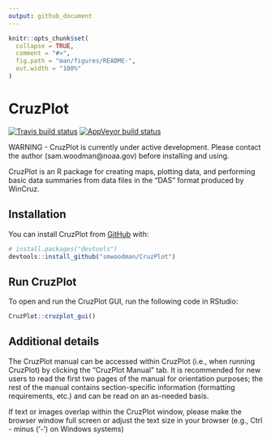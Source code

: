 ```yaml
---
output: github_document
---
```


<!-- README.md is generated from README.Rmd. Please edit that file -->

```r
knitr::opts_chunk$set(
  collapse = TRUE,
  comment = "#>",
  fig.path = "man/figures/README-",
  out.width = "100%"
)
```

# CruzPlot

<!-- badges: start -->
[![Travis build status](https://travis-ci.com/smwoodman/CruzPlot.svg?branch=master)](https://travis-ci.com/smwoodman/CruzPlot)
[![AppVeyor build status](https://ci.appveyor.com/api/projects/status/github/smwoodman/CruzPlot?branch=master&svg=true)](https://ci.appveyor.com/project/smwoodman/CruzPlot)
<!-- badges: end -->

WARNING - CruzPlot is currently under active development. Please contact the author (sam.woodman@noaa.gov) before installing and using.

CruzPlot is an R package for creating maps, plotting data, and performing basic data summaries from data files in the "DAS" format produced by WinCruz.

## Installation

You can install CruzPlot from [GitHub](https://github.com/) with:

```r
# install.packages("devtools")
devtools::install_github("smwoodman/CruzPlot")
```

## Run CruzPlot

To open and run the CruzPlot GUI, run the following code in RStudio:

```r
CruzPlot::cruzplot_gui()
```

## Additional details
The CruzPlot manual can be accessed within CruzPlot (i.e., when running CruzPlot) by clicking the "CruzPlot Manual" tab. It is recommended for new users to read the first two pages of the manual for orientation purposes; the rest of the manual contains section-specific information (formatting requirements, etc.) and can be read on an as-needed basis.

If text or images overlap within the CruzPlot window, please make the browser window full screen or adjust the text size in your browser (e.g., Ctrl - minus ('-') on Windows systems)
